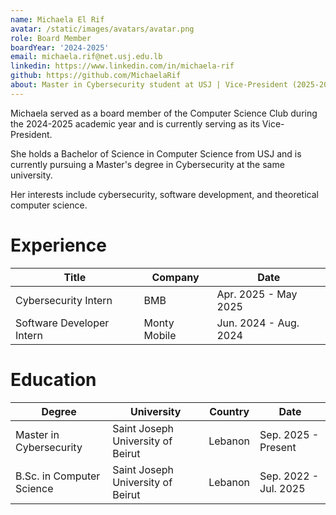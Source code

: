 ```yaml
---
name: Michaela El Rif
avatar: /static/images/avatars/avatar.png
role: Board Member
boardYear: '2024-2025'
email: michaela.rif@net.usj.edu.lb
linkedin: https://www.linkedin.com/in/michaela-rif
github: https://github.com/MichaelaRif
about: Master in Cybersecurity student at USJ | Vice-President (2025-2026) | Cybersecurity and Software Development
---
```


Michaela served as a board member of the Computer Science Club during the 2024-2025 academic year and is currently serving as its Vice-President.

She holds a Bachelor of Science in Computer Science from USJ and is currently pursuing a Master's degree in Cybersecurity at the same university.

Her interests include cybersecurity, software development, and theoretical computer science.

<h1>Experience</h1>

| Title                     | Company      | Date                  |
| ------------------------- | ------------ | --------------------- |
| Cybersecurity Intern      | BMB          | Apr. 2025 - May 2025  |
| Software Developer Intern | Monty Mobile | Jun. 2024 - Aug. 2024 |

<h1>Education</h1>

| Degree                    | University                        | Country | Date                  |
| ------------------------- | --------------------------------- | ------- | --------------------- |
| Master in Cybersecurity   | Saint Joseph University of Beirut | Lebanon | Sep. 2025 - Present   |
| B.Sc. in Computer Science | Saint Joseph University of Beirut | Lebanon | Sep. 2022 - Jul. 2025 |
